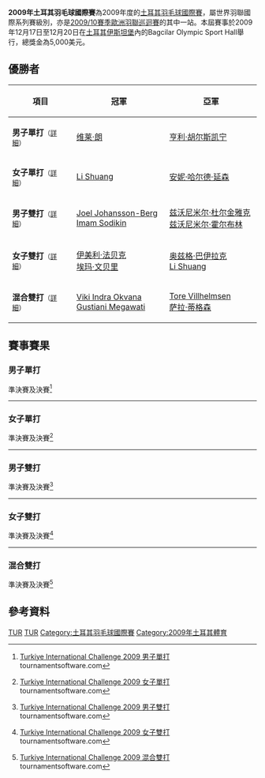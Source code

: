 {{noteTA|G1=Badminton
|1=zh-hans:伊斯坦布尔;zh-hk:伊斯坦堡;zh-sg:伊斯坦堡;zh-tw:伊斯坦堡;}}
{{infobox badminton event
|name           = 2009年土耳其羽毛球國際賽
|image          = 
|size           = 
|caption        =
|dates          = 2009年12月17日－12月20日
|number_edition = 
|level          = 4B
|prize_money    = 5,000美元
|location       = {{TUR}}[[伊斯坦堡|伊斯坦堡]]
|venue          = BAGCILAR OLYMPIC SPORT HALL
|previous       = 2007年土耳其羽毛球國際賽 
|next           = 2010年土耳其羽毛球國際賽
}}
'''2009年土耳其羽毛球國際賽'''為2009年度的[[土耳其羽毛球國際賽|土耳其羽毛球國際賽]]，屬世界羽聯國際系列賽級別，亦是[[2009/10賽季歐洲羽聯巡迴賽|2009/10賽季歐洲羽聯巡迴賽]]的其中一站。本屆賽事於2009年12月17日至12月20日在[[土耳其|土耳其]][[伊斯坦堡|伊斯坦堡]]內的Bagcilar Olympic Sport Hall舉行，總獎金為5,000美元。

== 優勝者 ==
{| class=wikitable style="font-size:small"
!width="200"|項目
!width="250"|冠軍
!width="250"|亞軍
|-
|'''男子單打'''<small>（[[#男子單打|詳細]]）</small>
|{{flagicon|FIN}} [[维莱·朗|维莱·朗]]
|{{flagicon|SWE}} [[亨利·胡尔斯凯宁|亨利·胡尔斯凯宁]]
|-
|'''女子單打'''<small>（[[#女子單打|詳細]]）</small>
|{{flagicon|TUR}} [[Li_Shuang|Li Shuang]]
|{{flagicon|DEN}} [[安妮·哈尔德·延森|安妮·哈尔德·延森]]
|-
|'''男子雙打'''<small>（[[#男子雙打|詳細]]）</small>
|{{flagicon|SWE}} [[Joel_Johansson-Berg|Joel Johansson-Berg]]<br/>{{flagicon|INA}} [[Imam_Sodikin|Imam Sodikin]]
|{{flagicon|CRO}} [[兹沃尼米尔·杜尔金雅克|兹沃尼米尔·杜尔金雅克]]<br/>{{flagicon|CRO}} [[兹沃尼米尔·霍尔布林|兹沃尼米尔·霍尔布林]]
|-
|'''女子雙打'''<small>（[[#女子雙打|詳細]]）</small>
|{{flagicon|SWE}} [[伊美利·法贝克|伊美利·法贝克]]<br/>{{flagicon|SWE}} [[埃玛·文贝里|埃玛·文贝里]]
|{{flagicon|TUR}} [[奥兹格·巴伊拉克|奥兹格·巴伊拉克]]<br/>{{flagicon|TUR}} [[Li_Shuang|Li Shuang]]
|-
|'''混合雙打'''<small>（[[#混合雙打|詳細]]）</small>
|{{flagicon|INA}} [[Viki_Indra_Okvana|Viki Indra Okvana]]<br/>{{flagicon|INA}} [[Gustiani_Megawati|Gustiani Megawati]]
|{{flagicon|DEN}} [[Tore_Villhelmsen|Tore Villhelmsen]]<br/>{{flagicon|DEN}} [[萨拉·蒂格森|萨拉·蒂格森]]
|}

== 賽事賽果 ==
=== 男子單打 ===
;準決賽及決賽<ref name="MS">{{en}}[http://bwf.tournamentsoftware.com/sport/draw.aspx?id=69914DFB-3F44-4A0D-8D9C-718B4C4FF367&draw=2 Turkiye International Challenge 2009 男子單打] tournamentsoftware.com</ref>
{{4TeamBracket-Tennis3-v2
| team-width=200
| RD1-seed1=1
| RD1-team1='''{{flagicon|FIN}} [[维莱·朗|维莱·朗]]
| RD1-score1-1='''21
| RD1-score1-2='''21
| RD1-score1-3=
| RD1-seed2=Q
| RD1-team2={{flagicon|DEN}} [[斯特芬·拉斯姆森|斯特芬·拉斯姆森]]
| RD1-score2-1=10
| RD1-score2-2=11
| RD1-score2-3=

| RD1-seed3=
| RD1-team3={{flagicon|DEN}} [[Kristian_Nielsen|Kristian Nielsen]]
| RD1-score3-1=16
| RD1-score3-2='''22
| RD1-score3-3=20
| RD1-seed4=2
| RD1-team4='''{{flagicon|SWE}} [[亨利·胡尔斯凯宁|亨利·胡尔斯凯宁]]
| RD1-score4-1='''21
| RD1-score4-2=20
| RD1-score4-3='''22

| RD2-seed1=1
| RD2-team1='''{{flagicon|FIN}} [[维莱·朗|维莱·朗]]
| RD2-score1-1='''21
| RD2-score1-2=21
| RD2-score1-3='''21
| RD2-seed2=2
| RD2-team2={{flagicon|SWE}} [[亨利·胡尔斯凯宁|亨利·胡尔斯凯宁]]
| RD2-score2-1=14
| RD2-score2-2='''23
| RD2-score2-3=19
}}
----

=== 女子單打 ===
;準決賽及決賽<ref name="WS">{{en}}[http://bwf.tournamentsoftware.com/sport/draw.aspx?id=69914DFB-3F44-4A0D-8D9C-718B4C4FF367&draw=4 Turkiye International Challenge 2009 女子單打] tournamentsoftware.com</ref>
{{4TeamBracket-Tennis3-v2
| team-width=200
| RD1-seed1=
| RD1-team1={{flagicon|GER}} [[法比耶娜·德普莱兹|法比耶娜·德普莱兹]]
| RD1-score1-1=14
| RD1-score1-2=9
| RD1-score1-3=
| RD1-seed2=
| RD1-team2='''{{flagicon|TUR}} [[Li_Shuang|Li Shuang]]
| RD1-score2-1='''21
| RD1-score2-2='''21
| RD1-score2-3=

| RD1-seed3=
| RD1-team3={{flagicon|INA}} [[Gustiani_Megawati|Gustiani Megawati]]
| RD1-score3-1=13
| RD1-score3-2='''21
| RD1-score3-3=13
| RD1-seed4=2
| RD1-team4='''{{nowrap|{{flagicon|DEN}} [[安妮·哈尔德·延森|安妮·哈尔德·延森]]}}
| RD1-score4-1='''21
| RD1-score4-2=14
| RD1-score4-3='''21

| RD2-seed1=
| RD2-team1='''{{flagicon|TUR}} [[Li_Shuang|Li Shuang]]
| RD2-score1-1='''21
| RD2-score1-2='''21
| RD2-score1-3=
| RD2-seed2=2
| RD2-team2={{nowrap|{{flagicon|DEN}} [[安妮·哈尔德·延森|安妮·哈尔德·延森]]}}
| RD2-score2-1=14
| RD2-score2-2=16
| RD2-score2-3=
}}
----

=== 男子雙打 ===
;準決賽及決賽<ref name="MD">{{en}}[http://bwf.tournamentsoftware.com/sport/draw.aspx?id=69914DFB-3F44-4A0D-8D9C-718B4C4FF367&draw=6 Turkiye International Challenge 2009 男子雙打] tournamentsoftware.com</ref>
{{4TeamBracket-Tennis3-v2
| team-width=200
| RD1-seed1=
| RD1-team1={{flagicon|SWE}} [[Mathias_Fernstrom|Mathias Fernstrom]]<br/> {{flagicon|SWE}} [[Peder_Nordin|Peder Nordin]]
| RD1-score1-1=24
| RD1-score1-2='''22
| RD1-score1-3=19
| RD1-seed2=3
| RD1-team2='''{{nowrap|{{flagicon|CRO}} [[兹沃尼米尔·杜尔金雅克|兹沃尼米尔·杜尔金雅克]]<br/> {{flagicon|CRO}} [[兹沃尼米尔·霍尔布林|兹沃尼米尔·霍尔布林]]}}
| RD1-score2-1='''26
| RD1-score2-2=20
| RD1-score2-3='''21

| RD1-seed3=
| RD1-team3='''{{flagicon|SWE}} [[Joel_Johansson-Berg|Joel Johansson-Berg]]<br/> {{flagicon|INA}} [[Imam_Sodikin|Imam Sodikin]]
| RD1-score3-1='''21
| RD1-score3-2='''21
| RD1-score3-3=
| RD1-seed4=
| RD1-team4={{flagicon|SWE}} [[Johan_Kasperi|Johan Kasperi]]<br/> {{flagicon|SWE}} [[Oscar_Kruse|Oscar Kruse]]
| RD1-score4-1=11
| RD1-score4-2=16
| RD1-score4-3=

| RD2-seed1=3
| RD2-team1={{nowrap|{{flagicon|CRO}} [[兹沃尼米尔·杜尔金雅克|兹沃尼米尔·杜尔金雅克]]（退賽）<br/> {{flagicon|CRO}} [[兹沃尼米尔·霍尔布林|兹沃尼米尔·霍尔布林]]}}
| RD2-score1-1=
| RD2-score1-2=
| RD2-score1-3=
| RD2-seed2=
| RD2-team2='''{{flagicon|SWE}} [[Joel_Johansson-Berg|Joel Johansson-Berg]]<br/> {{flagicon|INA}} [[Imam_Sodikin|Imam Sodikin]]
| RD2-score2-1=
| RD2-score2-2=
| RD2-score2-3=
}}
----

=== 女子雙打 ===
;準決賽及決賽<ref name="WD">{{en}}[http://bwf.tournamentsoftware.com/sport/draw.aspx?id=69914DFB-3F44-4A0D-8D9C-718B4C4FF367&draw=7 Turkiye International Challenge 2009 女子雙打] tournamentsoftware.com</ref>
{{4TeamBracket-Tennis3-v2
| team-width=200
| RD1-seed1=1
| RD1-team1='''{{flagicon|SWE}} [[伊美利·法贝克|伊美利·法贝克]]<br/> {{flagicon|SWE}} [[埃玛·文贝里|埃玛·文贝里]]
| RD1-score1-1='''21
| RD1-score1-2='''21
| RD1-score1-3=
| RD1-seed2=
| RD1-team2={{flagicon|TUR}} [[Rabia_Kemer|Rabia Kemer]]<br/> {{flagicon|TUR}} [[Oznur_Caliskan|Oznur Caliskan]]
| RD1-score2-1=16
| RD1-score2-2=8
| RD1-score2-3=

| RD1-seed3=
| RD1-team3={{flagicon|CRO}} [[斯塔萨·博萨诺维奇|斯塔萨·博萨诺维奇]]<br/> {{flagicon|SLO}} [[Spela_Silvester|Spela Silvester]]
| RD1-score3-1=10
| RD1-score3-2=9
| RD1-score3-3=
| RD1-seed4=
| RD1-team4='''{{flagicon|TUR}} [[奥兹格·巴伊拉克|奥兹格·巴伊拉克]]<br/> {{flagicon|TUR}} [[Li_Shuang|Li Shuang]]
| RD1-score4-1='''21
| RD1-score4-2='''21
| RD1-score4-3=

| RD2-seed1=1
| RD2-team1='''{{flagicon|SWE}} [[伊美利·法贝克|伊美利·法贝克]]<br/> {{flagicon|SWE}} [[埃玛·文贝里|埃玛·文贝里]]
| RD2-score1-1='''21
| RD2-score1-2='''21
| RD2-score1-3=
| RD2-seed2=
| RD2-team2={{flagicon|TUR}} [[奥兹格·巴伊拉克|奥兹格·巴伊拉克]]<br/> {{flagicon|TUR}} [[Li_Shuang|Li Shuang]]
| RD2-score2-1=11
| RD2-score2-2=9
| RD2-score2-3=
}}
----

=== 混合雙打 ===
;準決賽及決賽<ref name="XD">{{en}}[http://bwf.tournamentsoftware.com/sport/draw.aspx?id=69914DFB-3F44-4A0D-8D9C-718B4C4FF367&draw=9 Turkiye International Challenge 2009 混合雙打] tournamentsoftware.com</ref>
{{4TeamBracket-Tennis3-v2
| team-width=200
| RD1-seed1=
| RD1-team1='''{{flagicon|DEN}} [[Tore_Villhelmsen|Tore Villhelmsen]]<br/> {{flagicon|DEN}} [[萨拉·蒂格森|萨拉·蒂格森]]
| RD1-score1-1='''23
| RD1-score1-2='''21
| RD1-score1-3=
| RD1-seed2=
| RD1-team2={{flagicon|SWE}} [[Joel_Johansson-Berg|Joel Johansson-Berg]]<br/> {{flagicon|SWE}} [[阿曼达·赫格斯特伦|阿曼达·赫格斯特伦]]
| RD1-score2-1=21
| RD1-score2-2=13
| RD1-score2-3=

| RD1-seed3=4
| RD1-team3='''{{flagicon|INA}} [[Viki_Indra_Okvana|Viki Indra Okvana]]<br/> {{flagicon|INA}} [[Gustiani_Megawati|Gustiani Megawati]]
| RD1-score3-1='''21
| RD1-score3-2='''23
| RD1-score3-3=
| RD1-seed4=2
| RD1-team4={{nowrap|{{flagicon|CRO}} [[兹沃尼米尔·杜尔金雅克|兹沃尼米尔·杜尔金雅克]]<br/> {{flagicon|CRO}} [[斯塔萨·博萨诺维奇|斯塔萨·博萨诺维奇]]}}
| RD1-score4-1=13
| RD1-score4-2=21
| RD1-score4-3=

| RD2-seed1=
| RD2-team1={{flagicon|DEN}} [[Tore_Villhelmsen|Tore Villhelmsen]]<br/> {{flagicon|DEN}} [[萨拉·蒂格森|萨拉·蒂格森]]
| RD2-score1-1=11
| RD2-score1-2=18
| RD2-score1-3=
| RD2-seed2=4
| RD2-team2='''{{flagicon|INA}} [[Viki_Indra_Okvana|Viki Indra Okvana]]<br/> {{flagicon|INA}} [[Gustiani_Megawati|Gustiani Megawati]]
| RD2-score2-1='''21
| RD2-score2-2='''21
| RD2-score2-3=
}}

== 參考資料 ==
{{Reflist}}

[[Category:2009年世界羽聯國際系列賽|TUR]]
[[Category:2009/10賽季歐洲羽聯巡迴賽|TUR]]
[[Category:土耳其羽毛球國際賽|Category:土耳其羽毛球國際賽]]
[[Category:2009年土耳其體育|Category:2009年土耳其體育]]